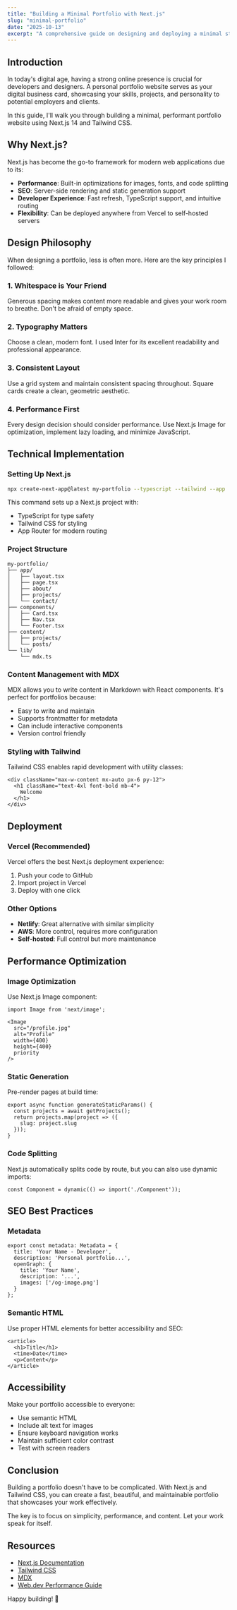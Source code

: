 ```yaml
---
title: "Building a Minimal Portfolio with Next.js"
slug: "minimal-portfolio"
date: "2025-10-13"
excerpt: "A comprehensive guide on designing and deploying a minimal static portfolio with Next.js, Tailwind CSS, and modern best practices."
---
```


## Introduction

In today's digital age, having a strong online presence is crucial for developers and designers. A personal portfolio website serves as your digital business card, showcasing your skills, projects, and personality to potential employers and clients.

In this guide, I'll walk you through building a minimal, performant portfolio website using Next.js 14 and Tailwind CSS.

## Why Next.js?

Next.js has become the go-to framework for modern web applications due to its:

- **Performance**: Built-in optimizations for images, fonts, and code splitting
- **SEO**: Server-side rendering and static generation support
- **Developer Experience**: Fast refresh, TypeScript support, and intuitive routing
- **Flexibility**: Can be deployed anywhere from Vercel to self-hosted servers

## Design Philosophy

When designing a portfolio, less is often more. Here are the key principles I followed:

### 1. Whitespace is Your Friend

Generous spacing makes content more readable and gives your work room to breathe. Don't be afraid of empty space.

### 2. Typography Matters

Choose a clean, modern font. I used Inter for its excellent readability and professional appearance.

### 3. Consistent Layout

Use a grid system and maintain consistent spacing throughout. Square cards create a clean, geometric aesthetic.

### 4. Performance First

Every design decision should consider performance. Use Next.js Image for optimization, implement lazy loading, and minimize JavaScript.

## Technical Implementation

### Setting Up Next.js

```bash
npx create-next-app@latest my-portfolio --typescript --tailwind --app
```

This command sets up a Next.js project with:
- TypeScript for type safety
- Tailwind CSS for styling
- App Router for modern routing

### Project Structure

```
my-portfolio/
├── app/
│   ├── layout.tsx
│   ├── page.tsx
│   ├── about/
│   ├── projects/
│   └── contact/
├── components/
│   ├── Card.tsx
│   ├── Nav.tsx
│   └── Footer.tsx
├── content/
│   ├── projects/
│   └── posts/
└── lib/
    └── mdx.ts
```

### Content Management with MDX

MDX allows you to write content in Markdown with React components. It's perfect for portfolios because:

- Easy to write and maintain
- Supports frontmatter for metadata
- Can include interactive components
- Version control friendly

### Styling with Tailwind

Tailwind CSS enables rapid development with utility classes:

```tsx
<div className="max-w-content mx-auto px-6 py-12">
  <h1 className="text-4xl font-bold mb-4">
    Welcome
  </h1>
</div>
```

## Deployment

### Vercel (Recommended)

Vercel offers the best Next.js deployment experience:

1. Push your code to GitHub
2. Import project in Vercel
3. Deploy with one click

### Other Options

- **Netlify**: Great alternative with similar simplicity
- **AWS**: More control, requires more configuration
- **Self-hosted**: Full control but more maintenance

## Performance Optimization

### Image Optimization

Use Next.js Image component:

```tsx
import Image from 'next/image';

<Image
  src="/profile.jpg"
  alt="Profile"
  width={400}
  height={400}
  priority
/>
```

### Static Generation

Pre-render pages at build time:

```tsx
export async function generateStaticParams() {
  const projects = await getProjects();
  return projects.map(project => ({
    slug: project.slug
  }));
}
```

### Code Splitting

Next.js automatically splits code by route, but you can also use dynamic imports:

```tsx
const Component = dynamic(() => import('./Component'));
```

## SEO Best Practices

### Metadata

```tsx
export const metadata: Metadata = {
  title: 'Your Name - Developer',
  description: 'Personal portfolio...',
  openGraph: {
    title: 'Your Name',
    description: '...',
    images: ['/og-image.png']
  }
};
```

### Semantic HTML

Use proper HTML elements for better accessibility and SEO:

```tsx
<article>
  <h1>Title</h1>
  <time>Date</time>
  <p>Content</p>
</article>
```

## Accessibility

Make your portfolio accessible to everyone:

- Use semantic HTML
- Include alt text for images
- Ensure keyboard navigation works
- Maintain sufficient color contrast
- Test with screen readers

## Conclusion

Building a portfolio doesn't have to be complicated. With Next.js and Tailwind CSS, you can create a fast, beautiful, and maintainable portfolio that showcases your work effectively.

The key is to focus on simplicity, performance, and content. Let your work speak for itself.

## Resources

- [Next.js Documentation](https://nextjs.org/docs)
- [Tailwind CSS](https://tailwindcss.com)
- [MDX](https://mdxjs.com)
- [Web.dev Performance Guide](https://web.dev/performance)

Happy building! 🚀
